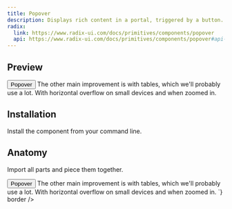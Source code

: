```yaml
---
title: Popover
description: Displays rich content in a portal, triggered by a button.
radix:
  link: https://www.radix-ui.com/docs/primitives/components/popover
  api: https://www.radix-ui.com/docs/primitives/components/popover#api-reference
---
```

## Preview

<Preview>
  <Flex
    css={{
      flexDirection: "column",
      alignItems: "center",
      gap: "$3",
    }}
  >
  <Popover>
    <Popover.Trigger asChild>
      <Button variant="ghost" size="small">Popover</Button>
    </Popover.Trigger>
    <Popover.Content css={{ padding: '$3' }} side="top">
      <Text size="2" css={{ lineHeight: '18px' }}>
        The other main improvement is with tables, which we'll probably use a lot. With
        horizontal overflow on small devices and when zoomed in.
      </Text>
    </Popover.Content>
  </Popover>
  </Flex>
</Preview>

## Installation

Install the component from your command line.

<LiveProvider>
    <LiveEditor code={`npm install @raystack/apsara`} border/>
</LiveProvider>


## Anatomy
Import all parts and piece them together.

<LiveProvider>
    <LiveEditor code={`


<Popover>
  <Popover.Trigger asChild>
    <Button variant="secondary" outline>Popover</Button>
  </Popover.Trigger>
  <Popover.Content css={{ padding: '$3' }} side="top">
    <Text size="2" css={{ lineHeight: '18px' }}>
      The other main improvement is with tables, which we'll probably use a lot. With
      horizontal overflow on small devices and when zoomed in.
    </Text>
  </Popover.Content>
</Popover>
`} border />
</LiveProvider>
